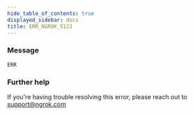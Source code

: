 ```yaml
---
hide_table_of_contents: true
displayed_sidebar: docs
title: ERR_NGROK_5122
---
```




### Message

`ERR`

<ErrorDetails error="err_ngrok_5122" />

### Further help

If you're having trouble resolving this error, please reach out to [support@ngrok.com](mailto:support@ngrok.com?subject=Help%20with%20ERR_NGROK_5122)
